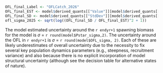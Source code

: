 
```r
OFL_final_Label <- "OFLCatch_2026"
OFL_final_EST <- model$derived_quants[["Value"]][model$derived_quants[["Label"]] == OFL_final_Label]
OFL_final_SD <- model$derived_quants[["StdDev"]][model$derived_quants[["Label"]] == OFL_final_Label]
ofl_sigma_2025 <- sqrt(log((OFL_final_SD / OFL_final_EST)^2 + 1))

```

The model estimated uncertainty around the `r endyr+1` spawning biomass for the model is $\sigma$ = `r round(model$Pstar_sigma,2)`. The uncertainty around the OFL in `r endyr+1` is $\sigma$ = `r round(model$OFL_sigma, 2)`. Each of these are likely underestimates of overall uncertainty due to the necessity to fix several key population dynamics parameters (e.g., steepness, recruitment variance) and also because there is no explicit incorporation of model structural uncertainty (although see the decision table for alternative states of nature).